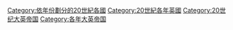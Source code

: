 [[Category:依年份劃分的20世紀各國|Category:依年份劃分的20世紀各國]]
[[Category:20世紀各年英國|Category:20世紀各年英國]]
[[Category:20世纪大英帝国|Category:20世纪大英帝国]]
[[Category:各年大英帝国|Category:各年大英帝国]]